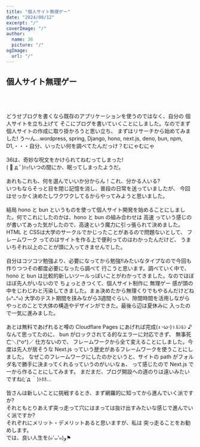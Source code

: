 ```yaml
---
title: "個人サイト無理ゲー"
date: "2024/08/12"
excerpt: "/"
coverImage: "/"
author:
  name: 36
  picture: "/"
ogImage:
  url: "/"
---
```


## 個人サイト<span>無理ゲー</span>

<br />
<br />
<br />
どうせブログを書くなら既存のアプリケーションを使うのではなく、自分の
<span>個人サイト</span>を立ち上げて
そこにブログを書いていくことにしました。なのでまず個人サイトの作成に取り掛かろうと思い立ち、
まずはリサーチから始めてみました! う〜ん…wordpress, spring, Django, hono,
next.js, deno, bun, npm,
D1,・・・自分、いったい何を調べてたんだっけ？むにゃむにゃ
<br />
<br />
36は、奇妙な呪文をかけられてねむってしまった!
<br />
( ﾟ д ﾟ)ﾊｯ!いつの間にか、眠ってしまったようだ。
<br />
<br />
あれもこれも、何を選んでいいか分からん！これ、分かる人いる? <br />
いつもならそっと目を閉じ記憶を消し、普段の日常を送っていましたが、 今回はせっかく決めたしワクワクしてるからやってみようと思いました。
<br />
<br />
結局 <span> hono </span>と<span> bun </span>
というものを使って個人サイト開発を始めることにしました。何でこれにしたのかは、hono
と bun の組み合わせは
<span>高速</span>
っていう感じのが書いてあった気がしたので、高速という魔力に引っ張られて決めました。
<br />
HTML と CSSは大学のサークルでかじったことがあるので問題ないとして、
<span>フレームワーク</span>
ってのはサイトを作る上で便利ってのはわかったんだけど、
うまいちそれ以上のことが頭に入ってきませんでした。
<br />
<br />
自分はコツコツ勉強より、必要になってから勉強!!みたいなタイプなので今回も作りつつその都度必要になったら調べて
行こうと思います。調べていく中で、hono と bun は比較的新しいツールっぽいことがわかってきました。なのでほぼほぼ先人がいないので
ちょっときつくて、個人サイト制作に <span>無理ゲー</span>
感が頭の中をじわじわと汚染してきました。まぁ決めたから無理くりでもやるんだけどね(๑^᎑^๑)
大学のテスト期間を挟みながら3週間ぐらい、隙間時間を活用しながらやっとのことで大体の構造やデザインができた。最後ら辺は夏休みに
入ったので一気に進みました。
<br />
<br />
あとは無料であげれると噂の Cloudflare Pages にあげれば完成(ง ᵕωᵕ)ว ﾙﾝﾙﾝ ♪
なんて思ってたのに、 bun がロックされてる的なエラーに対応できず、
<span>無事死亡</span>＼(^o^)／ 仕方ないので、 フレームワークから全て変えることにしました。今度は先人が居そうな
<span>Next.js</span>
っていう歴史があるフレームワークを使うことにしました。 なぜこのフレームワークにしたのかというと、サイトの
path がフォルダ名で勝手に決まってくれるっていうのがいいなぁ、 って感じたので Next.js
で一から作ることにしてみます。 まだまだ、ブログ開設への道のりは遠いみたいですね(;´д
｀)ﾄﾎﾎ…
<br />
<br />
皆さんは新しいことに挑戦するとき、まず網羅的に知ってから進んでいく派ですか?
<br />
それともとりあえず突っ走って穴にはまっては抜け出すみたいな感じで進んでいく派ですか?
<br />
それぞれにメリット・デメリットあると思いますが、私は
<span>突っ走る</span>ことをお勧めします。 <br />
では、良い人生を(๑'ᴗ'๑)و⚑

